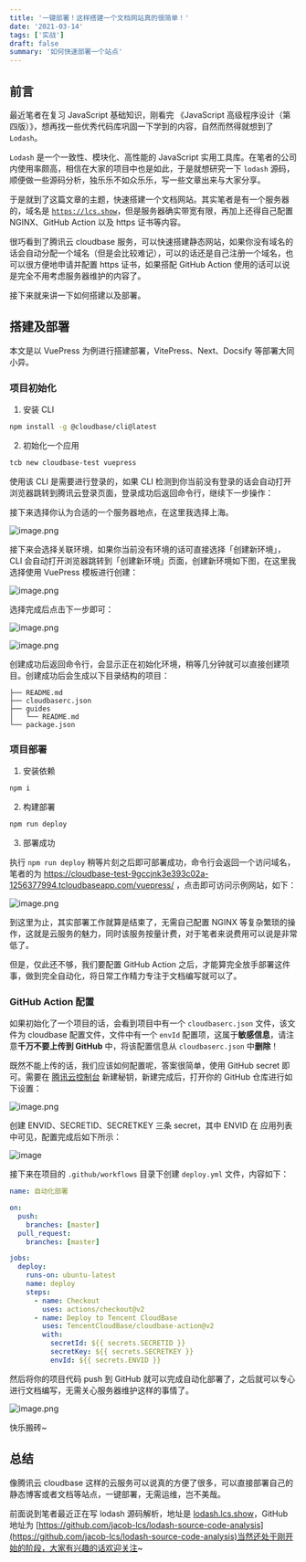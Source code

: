 ```yaml
---
title: '一键部署！这样搭建一个文档网站真的很简单！'
date: '2021-03-14'
tags: ['实战']
draft: false
summary: '如何快速部署一个站点'
---
```


## 前言

最近笔者在复习 JavaScript 基础知识，刚看完 《JavaScript 高级程序设计（第四版）》，想再找一些优秀代码库巩固一下学到的内容，自然而然得就想到了 `Lodash`。

`Lodash` 是一个一致性、模块化、高性能的 JavaScript 实用工具库。在笔者的公司内使用率颇高，相信在大家的项目中也是如此，于是就想研究一下 `lodash` 源码，顺便做一些源码分析，独乐乐不如众乐乐，写一些文章出来与大家分享。

于是就到了这篇文章的主题，快速搭建一个文档网站。其实笔者是有一个服务器的，域名是 [`https://lcs.show`](https://lcs.show)，但是服务器确实带宽有限，再加上还得自己配置 NGINX、GitHub Action 以及 https 证书等内容。

很巧看到了腾讯云 cloudbase 服务，可以快速搭建静态网站，如果你没有域名的话会自动分配一个域名（但是会比较难记），可以的话还是自己注册一个域名，也可以很方便地申请并配置 https 证书，如果搭配 GitHub Action 使用的话可以说是完全不用考虑服务器维护的内容了。

接下来就来讲一下如何搭建以及部署。

## 搭建及部署

本文是以 VuePress 为例进行搭建部署，VitePress、Next、Docsify 等部署大同小异。

### 项目初始化

1. 安装 CLI

```bash
npm install -g @cloudbase/cli@latest
```

2. 初始化一个应用

```bash
tcb new cloudbase-test vuepress
```

使用该 CLI 是需要进行登录的，如果 CLI 检测到你当前没有登录的话会自动打开浏览器跳转到腾讯云登录页面，登录成功后返回命令行，继续下一步操作：

接下来选择你认为合适的一个服务器地点，在这里我选择上海。

![image.png](/static/images/deploy-a-website-easily/image1.png)

接下来会选择关联环境，如果你当前没有环境的话可直接选择「创建新环境」，CLI 会自动打开浏览器跳转到「创建新环境」页面，创建新环境如下图，在这里我选择使用 VuePress 模板进行创建：

![image.png](/static/images/deploy-a-website-easily/image2.png)

选择完成后点击下一步即可：

![image.png](/static/images/deploy-a-website-easily/image3.png)

![image.png](/static/images/deploy-a-website-easily/image4.png)

创建成功后返回命令行，会显示正在初始化环境，稍等几分钟就可以直接创建项目。创建成功后会生成以下目录结构的项目：

```
├── README.md
├── cloudbaserc.json
├── guides
│   └── README.md
└── package.json
```

### 项目部署

1. 安装依赖

```bash
npm i
```

2. 构建部署

```bash
npm run deploy
```

3. 部署成功

执行 `npm run deploy` 稍等片刻之后即可部署成功，命令行会返回一个访问域名，笔者的为 https://cloudbase-test-9gccjnk3e393c02a-1256377994.tcloudbaseapp.com/vuepress/ ，点击即可访问示例网站，如下：

![image.png](/static/images/deploy-a-website-easily/image5.png)

到这里为止，其实部署工作就算是结束了，无需自己配置 NGINX 等复杂繁琐的操作，这就是云服务的魅力，同时该服务按量计费，对于笔者来说费用可以说是非常低了。

但是，仅此还不够，我们要配置 GitHub Action 之后，才能算完全放手部署这件事，做到完全自动化，将日常工作精力专注于文档编写就可以了。

### GitHub Action 配置

如果初始化了一个项目的话，会看到项目中有一个 `cloudbaserc.json` 文件，该文件为 cloudbase 配置文件，文件中有一个 `envId` 配置项，这属于**敏感信息**，请注意**千万不要上传到 GitHub** 中，将该配置信息从 `cloudbaserc.json` 中**删除**！

既然不能上传的话，我们应该如何配置呢，答案很简单，使用 GitHub secret 即可。需要在 [腾讯云控制台](https://console.cloud.tencent.com/cam/capi) 新建秘钥，新建完成后，打开你的 GitHub 仓库进行如下设置：

![image.png](/static/images/deploy-a-website-easily/image6.png)

创建 ENVID、SECRETID、SECRETKEY 三条 secret，其中 ENVID 在 应用列表中可见，配置完成后如下所示：

![image](/static/images/deploy-a-website-easily/image7.png)

接下来在项目的 `.github/workflows` 目录下创建 `deploy.yml` 文件，内容如下：

```yml
name: 自动化部署

on:
  push:
    branches: [master]
  pull_request:
    branches: [master]

jobs:
  deploy:
    runs-on: ubuntu-latest
    name: deploy
    steps:
      - name: Checkout
        uses: actions/checkout@v2
      - name: Deploy to Tencent CloudBase
        uses: TencentCloudBase/cloudbase-action@v2
        with:
          secretId: ${{ secrets.SECRETID }}
          secretKey: ${{ secrets.SECRETKEY }}
          envId: ${{ secrets.ENVID }}
```

然后将你的项目代码 push 到 GitHub 就可以完成自动化部署了，之后就可以专心进行文档编写，无需关心服务器维护这样的事情了。

![image.png](/static/images/deploy-a-website-easily/image8.png)

快乐搬砖~

## 总结

像腾讯云 cloudbase 这样的云服务可以说真的方便了很多，可以直接部署自己的静态博客或者文档等站点，一键部署，无需运维，岂不美哉。

前面说到笔者最近正在写 lodash 源码解析，地址是 [lodash.lcs.show](https://lodash.lcs.show)，GitHub 地址为 [https://github.com/jacob-lcs/lodash-source-code-analysis](https://github.com/jacob-lcs/lodash-source-code-analysis)当然还处于刚开始的阶段，大家有兴趣的话欢迎关注~
